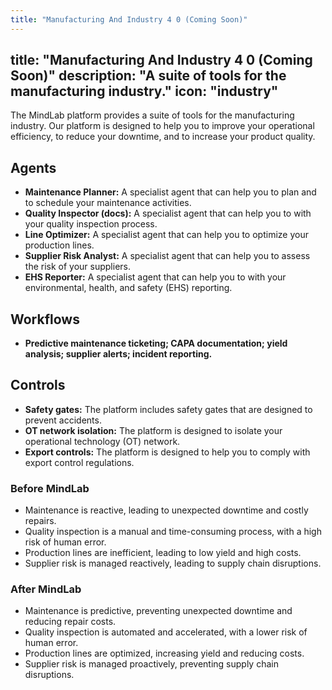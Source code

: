 ```yaml
---
title: "Manufacturing And Industry 4 0 (Coming Soon)"
---
```

title: "Manufacturing And Industry 4 0 (Coming Soon)"
description: "A suite of tools for the manufacturing industry."
icon: "industry"
---

The MindLab platform provides a suite of tools for the manufacturing industry. Our platform is designed to help you to improve your operational efficiency, to reduce your downtime, and to increase your product quality.

## Agents

-   **Maintenance Planner:** A specialist agent that can help you to plan and to schedule your maintenance activities.
-   **Quality Inspector (docs):** A specialist agent that can help you to with your quality inspection process.
-   **Line Optimizer:** A specialist agent that can help you to optimize your production lines.
-   **Supplier Risk Analyst:** A specialist agent that can help you to assess the risk of your suppliers.
-   **EHS Reporter:** A specialist agent that can help you to with your environmental, health, and safety (EHS) reporting.

## Workflows

-   **Predictive maintenance ticketing; CAPA documentation; yield analysis; supplier alerts; incident reporting.**

## Controls

-   **Safety gates:** The platform includes safety gates that are designed to prevent accidents.
-   **OT network isolation:** The platform is designed to isolate your operational technology (OT) network.
-   **Export controls:** The platform is designed to help you to comply with export control regulations.
### Before MindLab

-   Maintenance is reactive, leading to unexpected downtime and costly repairs.
-   Quality inspection is a manual and time-consuming process, with a high risk of human error.
-   Production lines are inefficient, leading to low yield and high costs.
-   Supplier risk is managed reactively, leading to supply chain disruptions.

### After MindLab

-   Maintenance is predictive, preventing unexpected downtime and reducing repair costs.
-   Quality inspection is automated and accelerated, with a lower risk of human error.
-   Production lines are optimized, increasing yield and reducing costs.
-   Supplier risk is managed proactively, preventing supply chain disruptions.